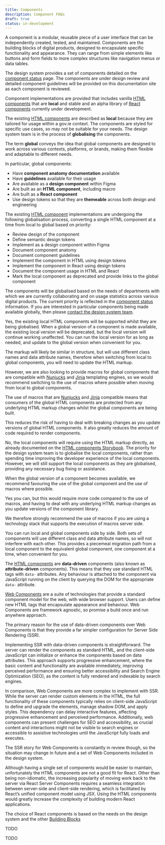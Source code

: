 ```yaml
---
title: Components
description: Component FAQs
draft: true
status: in-development
---
```


<Faqs current="components">

<Faq question="What is a component?">

A component is a modular, reusable piece of a user interface that can be independently created, tested, and maintained. Components are the building blocks of digital products, designed to encapsulate specific functionality and appearance. They can range from simple elements like buttons and form fields to more complex structures like navigation menus or data tables.

</Faq>

<Faq question="What components are provided by the design system?">

The design system provides a set of components detailed on the [component status](/components/status/) page. The components are under design review and detailed component guidelines will be provided on this documentation site as each component is reviewed.

Component implementations are provided that includes vanilla [HTML components](/components/html/) that are **local** and stable and an alpha library of [React components](/components/react/) currently under development.

</Faq>

<Faq question="What are local components?">

The existing [HTML components](/components/html/) are described as **local** because they are tailored for usage within a gov.ie context. The components are styled for specific use cases, so may not be suitable for your needs.
The design system team is in the process of **globalising** the components.

</Faq>

<Faq question="What are global components?">

The term **global** conveys the idea that global components are designed to work across various contexts, platforms, or brands, making them flexible and adaptable to different needs.

In particular, global components:

- Have **component anatomy documentation** available
- Have **guidelines** available for their usage
- Are available as a **design component** within Figma
- Are built as an **HTML component**, including macro
- Are built as a **React component**
- Use design tokens so that they are **themeable** across both design and engineering

</Faq>

<Faq question="How will the local components be globalised?">

The existing [HTML component](/components/html/) implementations are undergoing the following globalisation process, converting a single HTML component at a time from local to global based on priority:

- Review design of the component
- Define semantic design tokens
- Implement as a design component within Figma
- Document component anatomy
- Document component guidelines
- Implement the component in HTML using design tokens
- Implement the component in React using design tokens
- Document the component usage in HTML and React
- Mark the local component as deprecated and provide links to the global component

</Faq>

<Faq question="How do you determine the order in which local components are globalised?">

The components will be globalised based on the needs of departments with which we are currently collaborating and on usage statistics across various digital products.
The current priority is reflected in the [component status](/components/status/) information.
If you are interested in particular components being made available globally, then please [contact the design system team](/contact/).

</Faq>

<Faq question="Should I use the local HTML components if they are being globalised?">

Yes, the existing local HTML components will be supported whilst they are being globalised.
When a global version of a component is made available, the existing local version will be deprecated, but the local version will continue working unaffected.
You can run the local version for as long as needed, and update to the global version when convenient for you.

</Faq>

<Faq question="Will global components use the same HTML markup as local components?">

The markup will likely be similar in structure, but will use different class names and data attribute names, therefore when switching from local to global components, you will need to update the HTML markup.

However, we are also looking to provide macros for global components that are compatible with [Nunjucks](https://mozilla.github.io/nunjucks/) and [Jinja](https://jinja.palletsprojects.com/) templating engines, so we would recommend switching to the use of macros where possible when moving from local to global components.

</Faq>

<Faq question="Why will macros be provided alongside the HTML markup for global HTML components?">

The use of macros that are [Nunjucks](https://mozilla.github.io/nunjucks/) and [Jinja](https://jinja.palletsprojects.com/) compatible means that consumers of the global HTML components are protected from any underlying HTML markup changes whilst the global components are being built.

This reduces the risk of having to deal with breaking changes as you update versions of global HTML components. It also greatly reduces the amount of code required to render components.

</Faq>

<Faq question="Will macros be provided for the local components?">

No, the local components will require using the HTML markup directly, as already documented on the [HTML components Storybook](https://storybook.design-system.ogcio.gov.ie/).
The priority for the design system team is to globalise the local components, rather than spending time improving the developer experience of the local components.
However, we will still support the local components as they are globalised, providing any necessary bug fixing or assistance.

When the global version of a component becomes available, we recommend favouring the use of the global component and the use of macros where possible.

</Faq>

<Faq question="Can I still use the HTML markup directly rather than the macros for global components?">

Yes you can, but this would require more code compared to the use of macros, and having to deal with any underlying HTML markup changes as you update versions of the component library.

We therefore strongly recommend the use of macros if you are using a technology stack that supports the execution of macros server side.

</Faq>

<Faq question="Can I run global and local components side by side or do I need to upgrade all components at once?">

You can run local and global components side by side. Both sets of components will use different class and data attribute names, so will not interfere with each other.
This provides a piecemeal migration path from a local component to the equivalent global component, one component at a time, when convenient for you.

</Faq>

<Faq question="Why are the HTML components not Web Components?">

The [HTML components](/components/html/) are **data-driven** components (also known as **attribute-driven** components).
This means that they use standard HTML tags with `data-` attributes. Any behaviour is attached to the component via JavaScript running on the client by querying the DOM for the appropriate `data-` attribute.

[Web Components](https://developer.mozilla.org/en-US/docs/Web/API/Web_components) are a suite of technologies that provide a standard component model for the web, with wide browser support. Users can define new HTML tags that encapsulate appearance and behaviour.
Web Components are framework agnostic, so promise a build once and run anywhere approach.

The primary reason for the use of data-driven components over Web Components is that they provide a far simpler configuration for Server Side Rendering (SSR).

Implementing SSR with data-driven components is straightforward. The server can render the components as standard HTML, and the client-side JavaScript can initialize or enhance the components based on data attributes. This approach supports progressive enhancement, where the basic content and functionality are available immediately, improving perceived performance and ensuring better accessibility and Search Engine Optimization (SEO), as the content is fully rendered and indexable by search engines.

In comparison, Web Components are more complex to implement with SSR. While the server can render custom elements in the HTML, the full functionality of these components typically relies on client-side JavaScript to define and upgrade the elements, manage shadow DOM, and apply styles. This dependency can delay interactive features, affecting progressive enhancement and perceived performance. Additionally, web components can present challenges for SEO and accessibility, as crucial content and interactions might not be visible to search engines or accessible to assistive technologies until the JavaScript fully loads and executes.

The SSR story for Web Components is constantly in review though, so the situation may change in future and a set of Web Components included in the design system.

</Faq>

<Faq question="Why don't React developers use the HTML components?">

Although having a single set of components would be easier to maintain, unfortunately the HTML components are not a good fit for React.
Other than being non-idiomatic, the increasing popularity of moving work back to the server via React Server Components requires a seamless integration between server-side and client-side rendering, which is facilitated by React’s unified component model using JSX.
Using the HTML components would greatly increase the complexity of building modern React applications.

</Faq>

<Faq question="Why are React components provided rather than Angular, Vue, Blazor etc?">

The choice of React components is based on the needs on the design system and the other [Building Blocks](https://blocks.gov.ie/en)

</Faq>

<Faq question="I have already built components in Angular, Vue, Blazor etc. should they not be part of the design system?">

TODO

</Faq>

<Faq question="I want to change a component or create a new one, shall I just build one myself?">

TODO

</Faq>

</Faqs>

